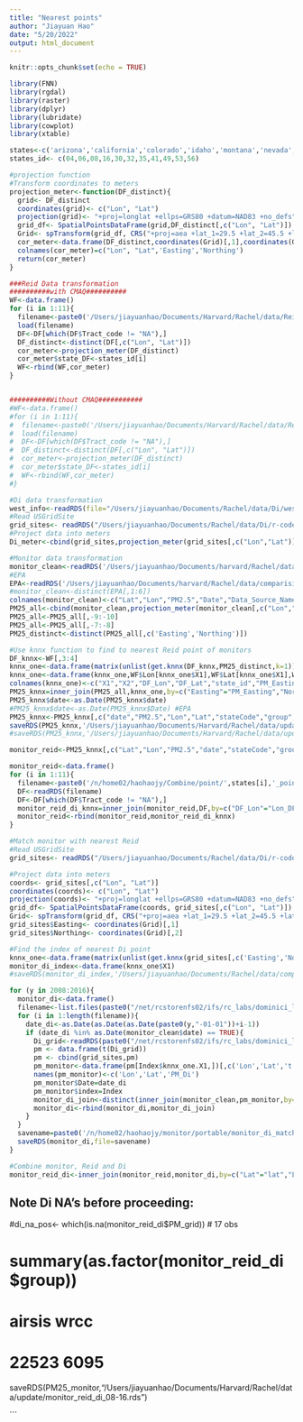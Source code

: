 ```yaml
---
title: "Nearest points"
author: "Jiayuan Hao"
date: "5/20/2022"
output: html_document
---
```


```r
knitr::opts_chunk$set(echo = TRUE)
```

```r
library(FNN)
library(rgdal)
library(raster)
library(dplyr)
library(lubridate)
library(cowplot)
library(xtable)

states<-c('arizona','california','colorado','idaho','montana','nevada','new mexico','oregon','utah','washington','wyoming')
states_id<- c(04,06,08,16,30,32,35,41,49,53,56)
```

```r
#projection function
#Transform coordinates to meters
projection_meter<-function(DF_distinct){
  grid<- DF_distinct
  coordinates(grid)<- c("Lon", "Lat")
  projection(grid)<- "+proj=longlat +ellps=GRS80 +datum=NAD83 +no_defs"
  grid_df<- SpatialPointsDataFrame(grid,DF_distinct[,c("Lon", "Lat")])
  Grid<- spTransform(grid_df, CRS("+proj=aea +lat_1=29.5 +lat_2=45.5 +lat_0=37.5 +lon_0=-96 +x_0=0 +y_0=0 +ellps=GRS80 +datum=NAD83 +units=m +no_defs"))
  cor_meter<-data.frame(DF_distinct,coordinates(Grid)[,1],coordinates(Grid)[,2])
  colnames(cor_meter)=c("Lon", "Lat",'Easting','Northing')
  return(cor_meter)
}
```

```r
###Reid Data transformation
##########with CMAQ##########
WF<-data.frame()
for (i in 1:11){
  filename<-paste0('/Users/jiayuanhao/Documents/Harvard/Rachel/data/Reid/PM2.5/Ensemble_preds_with_CMAQ_',states[i],'.RData')
  load(filename)
  DF<-DF[which(DF$Tract_code != "NA"),]
  DF_distinct<-distinct(DF[,c("Lon", "Lat")])
  cor_meter<-projection_meter(DF_distinct)
  cor_meter$state_DF<-states_id[i]
  WF<-rbind(WF,cor_meter)
}


##########Without CMAQ###########
#WF<-data.frame()
#for (i in 1:11){
#  filename<-paste0('/Users/jiayuanhao/Documents/Harvard/Rachel/data/Reid/PM2.5_no_CMAQ/Ensemble_preds_n#o_CMAQ_',states[i],'.RData')
#  load(filename)
#  DF<-DF[which(DF$Tract_code != "NA"),]
#  DF_distinct<-distinct(DF[,c("Lon", "Lat")])
#  cor_meter<-projection_meter(DF_distinct)
#  cor_meter$state_DF<-states_id[i]
#  WF<-rbind(WF,cor_meter)
#} 

```

```r
#Di data transformation
west_info<-readRDS(file="/Users/jiayuanhao/Documents/Rachel/data/Di/west_over.rds")
#Read USGridSite
grid_sites<- readRDS("/Users/jiayuanhao/Documents/Rachel/data/Di/r-code/USGridSite.rds")
#Project data into meters
Di_meter<-cbind(grid_sites,projection_meter(grid_sites[,c("Lon","Lat")]))
```

```r
#Monitor data transformation
monitor_clean<-readRDS('/Users/jiayuanhao/Documents/harvard/Rachel/data/update/monitor_clean.rds')
#EPA
EPA<-readRDS('/Users/jiayuanhao/Documents/harvard/Rachel/data/comparision/EPA_combine.rds')
#monitor_clean<-distinct(EPA[,1:6])
colnames(monitor_clean)<-c("Lat","Lon","PM2.5","Date","Data_Source_Name_Display","State_Code")
PM25_all<-cbind(monitor_clean,projection_meter(monitor_clean[,c("Lon","Lat")]))
PM25_all<-PM25_all[,-9:-10]
PM25_all<-PM25_all[,-7:-8]
PM25_distinct<-distinct(PM25_all[,c('Easting','Northing')])
```

```r
#Use knnx function to find to nearest Reid point of monitors
DF_knnx<-WF[,3:4]
knnx_one<-data.frame(matrix(unlist(get.knnx(DF_knnx,PM25_distinct,k=1)),ncol=2, byrow=F))
knnx_one<-data.frame(knnx_one,WF$Lon[knnx_one$X1],WF$Lat[knnx_one$X1],WF$state_DF[knnx_one$X1],PM25_distinct$Easting,PM25_distinct$Northing)
colnames(knnx_one)<-c("X1","X2","DF_Lon","DF_Lat","state_id","PM_Easting","PM_Northing")
PM25_knnx=inner_join(PM25_all,knnx_one,by=c("Easting"="PM_Easting","Northing"="PM_Northing"))
PM25_knnx$date<-as.Date(PM25_knnx$date)
#PM25_knnx$date<-as.Date(PM25_knnx$Date) #EPA
PM25_knnx<-PM25_knnx[,c("date","PM2.5","Lon","Lat","stateCode","group","year","DF_Lon","DF_Lat","state_id")]
saveRDS(PM25_knnx,'/Users/jiayuanhao/Documents/Harvard/Rachel/data/update/reid_w_monitor_knnx.rds')
#saveRDS(PM25_knnx,'/Users/jiayuanhao/Documents/Harvard/Rachel/data/update/reid_w_EPA_knnx.rds') #EPA

monitor_reid<-PM25_knnx[,c("Lat","Lon","PM2.5","date","stateCode","group","year","DF_Lon","DF_Lat","state_id")]

monitor_reid<-data.frame()
for (i in 1:11){
  filename<-paste0('/n/home02/haohaojy/Combine/point/',states[i],'_point.rds')
  DF<-readRDS(filename)
  DF<-DF[which(DF$Tract_code != "NA"),]
  monitor_reid_di_knnx=inner_join(monitor_reid,DF,by=c("DF_Lon"="Lon_DF","DF_Lat"="Lat_DF","date"="Date"))
  monitor_reid<-rbind(monitor_reid,monitor_reid_di_knnx)
}

```



```r
#Match monitor with nearest Reid
#Read USGridSite
grid_sites<- readRDS("/Users/jiayuanhao/Documents/Rachel/data/Di/r-code/USGridSite.rds")

#Project data into meters
coords<- grid_sites[,c("Lon", "Lat")]
coordinates(coords)<- c("Lon", "Lat")
projection(coords)<- "+proj=longlat +ellps=GRS80 +datum=NAD83 +no_defs"
grid_df<- SpatialPointsDataFrame(coords, grid_sites[,c("Lon", "Lat")])
Grid<- spTransform(grid_df, CRS("+proj=aea +lat_1=29.5 +lat_2=45.5 +lat_0=37.5 +lon_0=-96 +x_0=0 +y_0=0 +ellps=GRS80 +datum=NAD83 +units=m +no_defs"))
grid_sites$Easting<- coordinates(Grid)[,1]
grid_sites$Northing<- coordinates(Grid)[,2]
```


```r
#Find the index of nearest Di point
knnx_one<-data.frame(matrix(unlist(get.knnx(grid_sites[,c('Easting','Northing')],PM25_all[,c('Easting','Northing')],k=1)),ncol=2, byrow=F))
monitor_di_index<-data.frame(knnx_one$X1)
#saveRDS(monitor_di_index,'/Users/jiayuanhao/Documents/Rachel/data/comparision/monitor_di_index.rds')
```

```r
for (y in 2008:2016){
  monitor_di<-data.frame()
  filename<-list.files(paste0("/net/rcstorenfs02/ifs/rc_labs/dominici_lab/lab/data/qd_predictions_ensemble/",y))
  for (i in 1:length(filename)){
    date_di<-as.Date(as.Date(as.Date(paste0(y,"-01-01"))+i-1))
    if (date_di %in% as.Date(monitor_clean$date) == TRUE){
      Di_grid<-readRDS(paste0("/net/rcstorenfs02/ifs/rc_labs/dominici_lab/lab/data/qd_predictions_ensemble/",y,"/",filename[i]))
      pm <- data.frame(t(Di_grid))
      pm <- cbind(grid_sites,pm)
      pm_monitor<-data.frame(pm[Index$knnx_one.X1,])[,c('Lon','Lat','t.Di_grid.')]
      names(pm_monitor)<-c('Lon','Lat','PM_Di')
      pm_monitor$Date=date_di
      pm_monitor$index=Index
      monitor_di_join<-distinct(inner_join(monitor_clean,pm_monitor,by=c('date'='Date','di_index'='index')))
      monitor_di<-rbind(monitor_di,monitor_di_join)
    }
  }  
  savename=paste0('/n/home02/haohaojy/monitor/portable/monitor_di_match_',y,'.rds')
  saveRDS(monitor_di,file=savename)
}

```

```r
#Combine monitor, Reid and Di
monitor_reid_di<-inner_join(monitor_reid,monitor_di,by=c("Lat"="lat","Lon"="Lon", "Date"="Date"))
```


## Note Di NA's before proceeding:
#di_na_pos<- which(is.na(monitor_reid_di$PM_grid)) # 17 obs

# summary(as.factor(monitor_reid_di$group))
# airsis   wrcc 
# 22523   6095 
saveRDS(PM25_monitor,"/Users/jiayuanhao/Documents/Harvard/Rachel/data/update/monitor_reid_di_08-16.rds")

```

